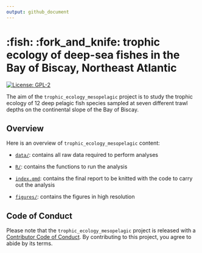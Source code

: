 ```yaml
---
output: github_document
---
```


# :fish: :fork_and_knife: trophic ecology of deep-sea fishes in the Bay of Biscay, Northeast Atlantic  

<!-- badges: start -->
[![License: GPL-2](https://img.shields.io/badge/License-GPL%20v2-blue.svg)](https://choosealicense.com/licenses/gpl-2.0/)
<!-- badges: end -->

The aim of the `trophic_ecology_mesopelagic` project is to study the trophic ecology of 12 deep pelagic fish species sampled at seven different trawl depths on the continental slope of the Bay of Biscay. 

## Overview

Here is an overview of `trophic_ecology_mesopelagic` content: 

-  [`data/`](https://github.com/lizloutrage/trophic_ecology_mesopelagic/tree/main/data):
contains all raw data required to perform analyses

-  [`R/`](https://github.com/lizloutrage/trophic_ecology_mesopelagic/tree/main/R):
  contains the functions to run the analysis  

-  [`index.qmd`](https://github.com/lizloutrage/trophic_ecology_mesopelagic/tree/main/index.qmd):
  contains the final report to be knitted with the code to carry out the analysis
  

-  [`figures/`](https://github.com/lizloutrage/trophic_ecology_mesopelagic/tree/main/figures):
  contains the figures in high resolution 


## Code of Conduct

Please note that the `trophic_ecology_mesopelagic` project is released with a 
[Contributor Code of Conduct](https://contributor-covenant.org/version/2/0/CODE_OF_CONDUCT.html). 
By contributing to this project, you agree to abide by its terms.

